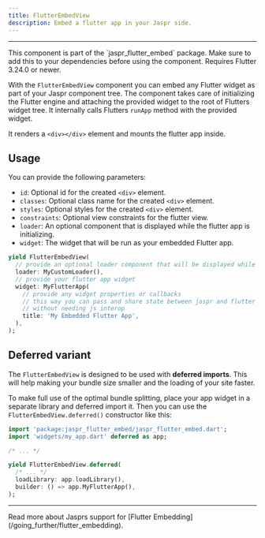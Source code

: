 ```yaml
---
title: FlutterEmbedView
description: Embed a flutter app in your Jaspr side.
---
```


---

<Info>
This component is part of the `jaspr_flutter_embed` package. Make sure to add this to your dependencies
before using the component.
</Info>

<Warning>
Requires Flutter 3.24.0 or newer.
</Warning>

With the `FlutterEmbedView` component you can embed any Flutter widget as part of your
Jaspr component tree. The component takes care of initializing the Flutter engine and attaching the provided widget
to the root of Flutters widget tree. It internally calls Flutters `runApp` method with the provided widget.

It renders a `<div></div>` element and mounts the flutter app inside.

## Usage

You can provide the following parameters:

- `id`: Optional id for the created `<div>` element.
- `classes`: Optional class name for the created `<div>` element.
- `styles`: Optional styles for the created `<div>` element.
- `constraints`: Optional view constraints for the flutter view.
- `loader`: An optional component that is displayed while the flutter app is initializing.
- `widget`: The widget that will be run as your embedded Flutter app.

```dart
yield FlutterEmbedView(
  // provide an optional loader component that will be displayed while the flutter app loads
  loader: MyCustomLoader(),
  // provide your flutter app widget
  widget: MyFlutterApp(
    // provide any widget properties or callbacks
    // this way you can pass and share state between jaspr and flutter
    // without needing js interop
    title: 'My Embedded Flutter App',
  ),
);
```

## Deferred variant

The `FlutterEmbedView` is designed to be used with **deferred imports**. This will help making your bundle size smaller
and the loading of your site faster.

To make full use of the optimal bundle splitting, place your app widget in a separate library and deferred import it.
Then you can use the `FlutterEmbedView.deferred()` constructor like this:

```dart
import 'package:jaspr_flutter_embed/jaspr_flutter_embed.dart';
import 'widgets/my_app.dart' deferred as app;

/* ... */

yield FlutterEmbedView.deferred(
  /* ... */
  loadLibrary: app.loadLibrary(),
  builder: () => app.MyFlutterApp(),
);
```

---

<Info>
Read more about Jasprs support for [Flutter Embedding](/going_further/flutter_embedding).
</Info>
